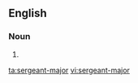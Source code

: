 ==English==

===Noun===
{{en-noun|s|sergeants-major}}

# {{alternative form of|sergeant major|lang=en}}

[[ta:sergeant-major]]
[[vi:sergeant-major]]